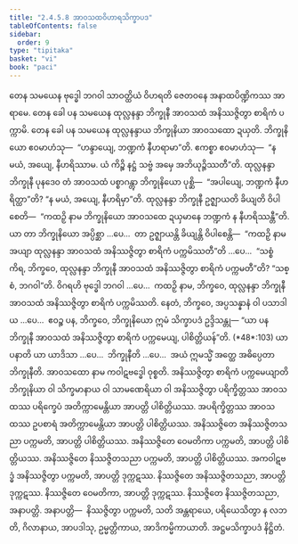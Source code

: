 ```yaml
---
title: "2.4.5.8 အာဝသထဝိဟာရသိက္ခာပဒ"
tableOfContents: false
sidebar:
  order: 9
type: "tipitaka"
basket: "vi"
book: "paci"
---
```



<DynamicBreadcrumb />

<Division number="1008" book="paci">

<Paragraph number="3061" book="paci">
တေန သမယေန ဗုဒ္ဓေါ ဘဂဝါ သာဝတ္ထိယံ ဝိဟရတိ ဇေတဝနေ အနာထပိဏ္ဍိကဿ အာရာမေ. တေန ခေါ ပန သမယေန ထုလ္လနန္ဒာ ဘိက္ခုနီ အာဝသထံ အနိဿဇ္ဇိတွာ စာရိကံ ပက္ကာမိ. တေန ခေါ ပန သမယေန ထုလ္လနန္ဒာယ ဘိက္ခုနိယာ အာဝသထော ဍယှတိ. ဘိက္ခုနိယော ဧဝမာဟံသု—  “ဟန္ဒာယျေ, ဘဏ္ဍကံ နီဟရာမာ”တိ. ဧကစ္စာ ဧဝမာဟံသု—  “န မယံ, အယျေ, နီဟရိဿာမ. ယံ ကိဉ္စိ နဋ္ဌံ သဗ္ဗံ အမှေ အဘိယုဉ္ဇိဿတီ”တိ. ထုလ္လနန္ဒာ ဘိက္ခုနီ ပုနဒေဝ တံ အာဝသထံ ပစ္စာဂန္တွာ ဘိက္ခုနိယော ပုစ္ဆိ—  “အပါယျေ, ဘဏ္ဍကံ နီဟရိတ္ထာ”တိ? “န မယံ, အယျေ, နီဟရိမှာ”တိ. ထုလ္လနန္ဒာ ဘိက္ခုနီ ဥဇ္ဈာယတိ ခိယျတိ ဝိပါစေတိ—  “ကထဉှိ နာမ ဘိက္ခုနိယော အာဝသထေ ဍယှမာနေ ဘဏ္ဍကံ န နီဟရိဿန္တီ”တိ.
</Paragraph>

<Paragraph number="3062" book="paci">
ယာ တာ ဘိက္ခုနိယော အပ္ပိစ္ဆာ …ပေ…  တာ ဥဇ္ဈာယန္တိ ခိယျန္တိ ဝိပါစေန္တိ—  “ကထဉှိ နာမ အယျာ ထုလ္လနန္ဒာ အာဝသထံ အနိဿဇ္ဇိတွာ စာရိကံ ပက္ကမိဿတီ”တိ …ပေ…  “သစ္စံ ကိရ, ဘိက္ခဝေ, ထုလ္လနန္ဒာ ဘိက္ခုနီ အာဝသထံ အနိဿဇ္ဇိတွာ စာရိကံ ပက္ကမတီ”တိ? “သစ္စံ, ဘဂဝါ”တိ. ဝိဂရဟိ ဗုဒ္ဓေါ ဘဂဝါ …ပေ…  ကထဉှိ နာမ, ဘိက္ခဝေ, ထုလ္လနန္ဒာ ဘိက္ခုနီ အာဝသထံ အနိဿဇ္ဇိတွာ စာရိကံ ပက္ကမိဿတိ. နေတံ, ဘိက္ခဝေ, အပ္ပသန္နာနံ ဝါ ပသာဒါယ …ပေ…  ဧဝဉ္စ ပန, ဘိက္ခဝေ, ဘိက္ခုနိယော ဣမံ သိက္ခာပဒံ ဥဒ္ဒိသန္တု—
</Paragraph>

</Division>
<Division number="1009" book="paci">

<Paragraph number="3063" book="paci">
<Emphasis>“ယာ ပန ဘိက္ခုနီ အာဝသထံ အနိဿဇ္ဇိတွာ စာရိကံ ပက္ကမေယျ, ပါစိတ္တိယန်”</Emphasis>တိ. (*48*:<Emphasis>103</Emphasis>)
</Paragraph>

</Division>
<Division number="1010" book="paci">

<Paragraph number="3064" book="paci">
<Emphasis>ယာ ပနာ</Emphasis>တိ ယာ ယာဒိသာ …ပေ…  <Emphasis>ဘိက္ခုနီ</Emphasis>တိ …ပေ…  အယံ ဣမသ္မိံ အတ္ထေ အဓိပ္ပေတာ ဘိက္ခုနီတိ.
</Paragraph>

<Paragraph number="3065" book="paci">
<Emphasis>အာဝသထော</Emphasis> နာမ ကဝါဋဗဒ္ဓေါ ဝုစ္စတိ.
</Paragraph>

<Paragraph number="3066" book="paci">
<Emphasis>အနိဿဇ္ဇိတွာ စာရိကံ ပက္ကမေယျာ</Emphasis>တိ ဘိက္ခုနိယာ ဝါ သိက္ခမာနာယ ဝါ သာမဏေရိယာ ဝါ အနိဿဇ္ဇိတွာ ပရိက္ခိတ္တဿ အာဝသထဿ ပရိက္ခေပံ အတိက္ကာမေန္တိယာ အာပတ္တိ ပါစိတ္တိယဿ. အပရိက္ခိတ္တဿ အာဝသထဿ ဥပစာရံ အတိက္ကာမေန္တိယာ အာပတ္တိ ပါစိတ္တိယဿ.
</Paragraph>

</Division>
<Division number="1011" book="paci">

<Paragraph number="3067" book="paci">
အနိဿဇ္ဇိတေ အနိဿဇ္ဇိတသညာ ပက္ကမတိ, အာပတ္တိ ပါစိတ္တိယဿ. အနိဿဇ္ဇိတေ ဝေမတိကာ ပက္ကမတိ, အာပတ္တိ ပါစိတ္တိယဿ. အနိဿဇ္ဇိတေ နိဿဇ္ဇိတသညာ ပက္ကမတိ, အာပတ္တိ ပါစိတ္တိယဿ.
</Paragraph>

<Paragraph number="3068" book="paci">
အကဝါဋဗဒ္ဓံ အနိဿဇ္ဇိတွာ ပက္ကမတိ, အာပတ္တိ ဒုက္ကဋဿ. နိဿဇ္ဇိတေ အနိဿဇ္ဇိတသညာ, အာပတ္တိ ဒုက္ကဋဿ. နိဿဇ္ဇိတေ ဝေမတိကာ, အာပတ္တိ ဒုက္ကဋဿ. နိဿဇ္ဇိတေ နိဿဇ္ဇိတသညာ, အနာပတ္တိ.
</Paragraph>

</Division>
<Division number="1012" book="paci">

<Paragraph number="3069" book="paci">
အနာပတ္တိ—  နိဿဇ္ဇိတွာ ပက္ကမတိ, သတိ အန္တရာယေ, ပရိယေသိတွာ န လဘတိ, ဂိလာနာယ, အာပဒါသု, ဥမ္မတ္တိကာယ, အာဒိကမ္မိကာယာတိ.

</Paragraph>
</Division>

<Paragraph number="3070" type="center" book="paci">
အဋ္ဌမသိက္ခာပဒံ နိဋ္ဌိတံ.
</Paragraph>